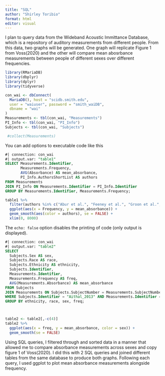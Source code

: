 ```yaml
---
title: "SQL"
author: "Shirley Toribio"
format: html
editor: visual
---
```


I plan to query data from the Wideband Acoustic Immittance Database, which is a repository of auditory measurements from different people. From this data, two graphs will be generated. One graph will replicate Figure 1 from Voss(2020) and the other will compare mean abosrbance measurements between people of different sexes over different frequencies.

```r
library(RMariaDB)
library(dbplyr)
library(dplyr)
library(tidyverse)
```

```r
con_wai <- dbConnect(
  MariaDB(), host = "scidb.smith.edu",
  user = "waiuser", password = "smith_waiDB", 
  dbname = "wai"
)
Measurements <- tbl(con_wai, "Measurements")
PI_Info <- tbl(con_wai, "PI_Info")
Subjects <- tbl(con_wai, "Subjects")

 #collect(Measurements)
```

You can add options to executable code like this

```sql
#| connection: con_wai
#| output.var: "table1"
SELECT Measurements.Identifier,
       Measurements.Frequency,
       AVG(Absorbance) AS mean_absorbance,
       PI_Info.AuthorsShortList AS authors
FROM Measurements
JOIN PI_Info ON Measurements.Identifier = PI_Info.Identifier
GROUP BY Measurements.Identifier, Measurements.Frequency;
```

```r
table1 %>%
  filter(authors %in% c("Abur et al.", "Feeney et al.", "Groon et al.", "Lewis and Neely", "Liu et al.", "Rosowski et al.", "Shahnaz et al.", "Shaver and Sun", "Sun et al.", "Voss and Allen", "Voss et al.", "Werner et al.")) %>%
  ggplot(aes(x = Frequency, y = mean_absorbance)) +
  geom_smooth(aes(color = authors), se = FALSE) +
  xlim(0, 8000)
```

The `echo: false` option disables the printing of code (only output is displayed).

```sql
#| connection: con_wai
#| output.var: "table2"
SELECT
  Subjects.Sex AS sex,
  Subjects.Race AS race,
  Subjects.Ethnicity AS ethnicity,
  Subjects.Identifier,
  Measurements.Identifier,
  Measurements.Frequency AS freq,
  AVG(Measurements.Absorbance) AS mean_absorbance
FROM Subjects
JOIN Measurements ON Subjects.SubjectNumber = Measurements.SubjectNumber 
WHERE Subjects.Identifier = "Aithal_2013" AND Measurements.Identifier = "Aithal_2013"
GROUP BY ethnicity, race, sex, freq;




```

```r
table2 <- table2[,-c(4)]
table2 %>%
  ggplot(aes(x = freq, y = mean_absorbance, color = sex)) +
  geom_smooth(se = FALSE)

```

Using SQL queries, I filtered through and sorted data in a manner that allowed me to compare absorbance measurements across sexes and copy figure 1 of Voss(2020). I did this with 2 SQL queries and joined different tables from the same database to produce both graphs. Following each query, I used ggplot to plot mean absorbance measurements alongside frequency.
